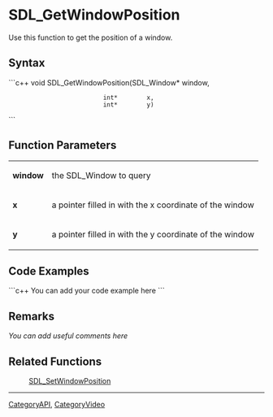 <!-- pragma section-numbers off -->
<!-- pragma disable-camelcase -->

= SDL_GetWindowPosition =
Use this function to get the position of a window.


== Syntax ==
```c++
void SDL_GetWindowPosition(SDL_Window* window,
                           int*        x,
                           int*        y)
```

== Function Parameters ==
{|
|'''window'''
|the SDL_Window to query
|-
|'''x'''
|a pointer filled in with the x coordinate of the window
|-
|'''y'''
|a pointer filled in with the y coordinate of the window
|}

== Code Examples ==
```c++
You can add your code example here
```

== Remarks ==
''You can add useful comments here''

== Related Functions ==
:[[SDL_SetWindowPosition]]

----
[[CategoryAPI]], [[CategoryVideo]]
